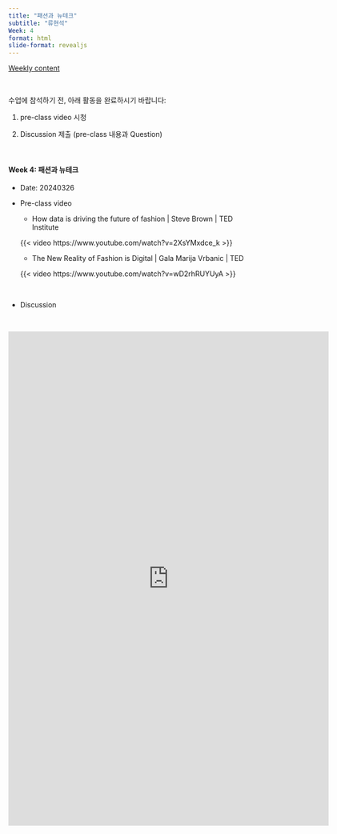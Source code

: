 ```yaml
---
title: "패션과 뉴테크"
subtitle: "류현석" 
Week: 4
format: html
slide-format: revealjs
---
```


[Weekly content](https://changjunlee.com/teaching/cul_tech_101/weekly_2/)

<br>

수업에 참석하기 전, 아래 활동을 완료하시기 바랍니다:

1.  pre-class video 시청

2.  Discussion 제출 (pre-class 내용과 Question)

<br>

#### **Week 4: 패션과 뉴테크**

-   Date: 20240326

-   Pre-class video

    -   How data is driving the future of fashion \| Steve Brown \| TED Institute

    {{< video https://www.youtube.com/watch?v=2XsYMxdce_k >}}

    -   The New Reality of Fashion is Digital \| Gala Marija Vrbanic \| TED

    {{< video https://www.youtube.com/watch?v=wD2rhRUYUyA >}}
    

<br>

-   Discussion

<br>

<iframe src="https://docs.google.com/forms/d/e/1FAIpQLSfT8y7zXYZ9iFY_nExrybb_qMpizN8l1XHbj12o8V29SqzKUg/viewform?embedded=true" width="640" height="988" frameborder="0" marginheight="0" marginwidth="0">로드 중…</iframe>